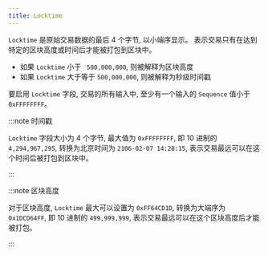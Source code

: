 ```yaml
---
title: Locktime
---
```


`Locktime` 是原始交易数据的最后 4 个字节, 以小端序显示。 表示交易只有在达到特定的区块高度或时间后才能被打包到区块中。

- 如果 `Locktime` 小于 ` 500,000,000`, 则被解释为区块高度
- 如果 `Locktime` 大于等于 `500,000,000`, 则被解释为秒级时间戳

要启用 `Locktime` 字段, 交易的所有输入中, 至少有一个输入的 `Sequence` 值小于 `0xFFFFFFFF`。

:::note 时间戳

`Locktime` 字段大小为 4 个字节, 最大值为 `0xFFFFFFFF`, 即 10 进制的 `4,294,967,295`, 转换为北京时间为 `2106-02-07 14:28:15`, 表示交易最远可以在这个时间后被打包到区块中。

:::

:::note 区块高度

对于区块高度, `Locktime` 最大可以设置为 `0xFF64CD1D`, 转换为大端序为 `0x1DCD64FF`, 即 10 进制的 `499,999,999`, 表示交易最远可以在这个区块高度后才能被打包。

:::
